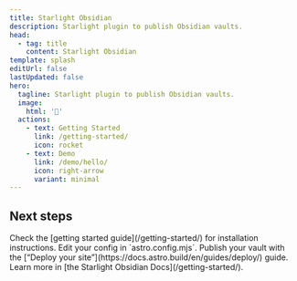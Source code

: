 ```yaml
---
title: Starlight Obsidian
description: Starlight plugin to publish Obsidian vaults.
head:
  - tag: title
    content: Starlight Obsidian
template: splash
editUrl: false
lastUpdated: false
hero:
  tagline: Starlight plugin to publish Obsidian vaults.
  image:
    html: '📔'
  actions:
    - text: Getting Started
      link: /getting-started/
      icon: rocket
    - text: Demo
      link: /demo/hello/
      icon: right-arrow
      variant: minimal
---
```



## Next steps

<CardGrid stagger>
  <Card title="Install the plugin" icon="puzzle">
    Check the [getting started guide](/getting-started/) for installation instructions.
  </Card>
  <Card title="Configure the plugin" icon="setting">
    Edit your config in `astro.config.mjs`.
  </Card>
  <Card title="Publish your vault" icon="rocket">
    Publish your vault with the [“Deploy your site”](https://docs.astro.build/en/guides/deploy/) guide.
  </Card>
  <Card title="Read the docs" icon="open-book">
    Learn more in [the Starlight Obsidian Docs](/getting-started/).
  </Card>
</CardGrid>

